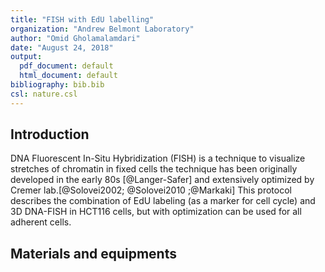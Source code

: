 ```yaml
---
title: "FISH with EdU labelling"
organization: "Andrew Belmont Laboratory"
author: "Omid Gholamalamdari"
date: "August 24, 2018"
output:
  pdf_document: default
  html_document: default
bibliography: bib.bib
csl: nature.csl
---
```


## Introduction

DNA Fluorescent In-Situ Hybridization (FISH) is a technique to visualize stretches of chromatin in fixed cells the technique has been originally developed in the early 80s [@Langer-Safer] and extensively optimized by Cremer lab.[@Solovei2002; @Solovei2010 ;@Markaki] This protocol describes the combination of EdU labeling (as a marker for cell cycle) and 3D DNA-FISH in HCT116 cells, but with optimization can be used for all adherent cells.

## Materials and equipments